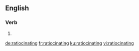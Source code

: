==English==

===Verb===
{{head|en|present participle}}

# {{present participle of|ratiocinate|lang=en}}

[[de:ratiocinating]]
[[fr:ratiocinating]]
[[ku:ratiocinating]]
[[vi:ratiocinating]]